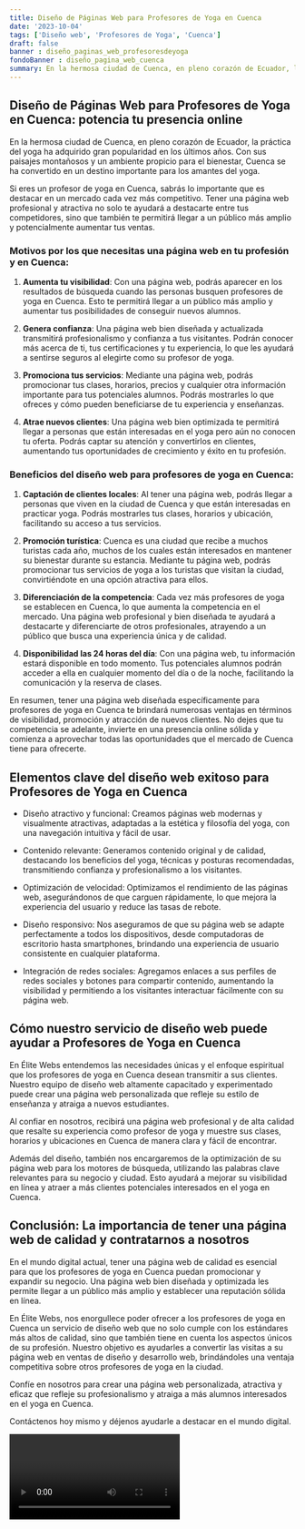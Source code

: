 ```yaml
---
title: Diseño de Páginas Web para Profesores de Yoga en Cuenca
date: '2023-10-04'
tags: ['Diseño web', 'Profesores de Yoga', 'Cuenca']
draft: false
banner : diseño_paginas_web_profesoresdeyoga
fondoBanner : diseño_pagina_web_cuenca
summary: En la hermosa ciudad de Cuenca, en pleno corazón de Ecuador, la práctica del yoga ha adquirido gran popularidad en los últimos años. Con sus paisajes montañosos y un ambiente propicio para el bienestar, Cuenca se ha convertido en un destino importante para los amantes del yoga. 
---
```


## Diseño de Páginas Web para Profesores de Yoga en Cuenca: potencia tu presencia online

En la hermosa ciudad de Cuenca, en pleno corazón de Ecuador, la práctica del yoga ha adquirido gran popularidad en los últimos años. Con sus paisajes montañosos y un ambiente propicio para el bienestar, Cuenca se ha convertido en un destino importante para los amantes del yoga. 

Si eres un profesor de yoga en Cuenca, sabrás lo importante que es destacar en un mercado cada vez más competitivo. Tener una página web profesional y atractiva no solo te ayudará a destacarte entre tus competidores, sino que también te permitirá llegar a un público más amplio y potencialmente aumentar tus ventas. 

### Motivos por los que necesitas una página web en tu profesión y en Cuenca:

1. **Aumenta tu visibilidad**: Con una página web, podrás aparecer en los resultados de búsqueda cuando las personas busquen profesores de yoga en Cuenca. Esto te permitirá llegar a un público más amplio y aumentar tus posibilidades de conseguir nuevos alumnos.

2. **Genera confianza**: Una página web bien diseñada y actualizada transmitirá profesionalismo y confianza a tus visitantes. Podrán conocer más acerca de ti, tus certificaciones y tu experiencia, lo que les ayudará a sentirse seguros al elegirte como su profesor de yoga.

3. **Promociona tus servicios**: Mediante una página web, podrás promocionar tus clases, horarios, precios y cualquier otra información importante para tus potenciales alumnos. Podrás mostrarles lo que ofreces y cómo pueden beneficiarse de tu experiencia y enseñanzas.

4. **Atrae nuevos clientes**: Una página web bien optimizada te permitirá llegar a personas que están interesadas en el yoga pero aún no conocen tu oferta. Podrás captar su atención y convertirlos en clientes, aumentando tus oportunidades de crecimiento y éxito en tu profesión.

### Beneficios del diseño web para profesores de yoga en Cuenca:

1. **Captación de clientes locales**: Al tener una página web, podrás llegar a personas que viven en la ciudad de Cuenca y que están interesadas en practicar yoga. Podrás mostrarles tus clases, horarios y ubicación, facilitando su acceso a tus servicios.

2. **Promoción turística**: Cuenca es una ciudad que recibe a muchos turistas cada año, muchos de los cuales están interesados en mantener su bienestar durante su estancia. Mediante tu página web, podrás promocionar tus servicios de yoga a los turistas que visitan la ciudad, convirtiéndote en una opción atractiva para ellos.

3. **Diferenciación de la competencia**: Cada vez más profesores de yoga se establecen en Cuenca, lo que aumenta la competencia en el mercado. Una página web profesional y bien diseñada te ayudará a destacarte y diferenciarte de otros profesionales, atrayendo a un público que busca una experiencia única y de calidad.

4. **Disponibilidad las 24 horas del día**: Con una página web, tu información estará disponible en todo momento. Tus potenciales alumnos podrán acceder a ella en cualquier momento del día o de la noche, facilitando la comunicación y la reserva de clases.

En resumen, tener una página web diseñada específicamente para profesores de yoga en Cuenca te brindará numerosas ventajas en términos de visibilidad, promoción y atracción de nuevos clientes. No dejes que tu competencia se adelante, invierte en una presencia online sólida y comienza a aprovechar todas las oportunidades que el mercado de Cuenca tiene para ofrecerte.

<GifSeo />

<Cta />

## Elementos clave del diseño web exitoso para Profesores de Yoga en Cuenca

- Diseño atractivo y funcional: Creamos páginas web modernas y visualmente atractivas, adaptadas a la estética y filosofía del yoga, con una navegación intuitiva y fácil de usar.

- Contenido relevante: Generamos contenido original y de calidad, destacando los beneficios del yoga, técnicas y posturas recomendadas, transmitiendo confianza y profesionalismo a los visitantes.

- Optimización de velocidad: Optimizamos el rendimiento de las páginas web, asegurándonos de que carguen rápidamente, lo que mejora la experiencia del usuario y reduce las tasas de rebote.

- Diseño responsivo: Nos aseguramos de que su página web se adapte perfectamente a todos los dispositivos, desde computadoras de escritorio hasta smartphones, brindando una experiencia de usuario consistente en cualquier plataforma.

- Integración de redes sociales: Agregamos enlaces a sus perfiles de redes sociales y botones para compartir contenido, aumentando la visibilidad y permitiendo a los visitantes interactuar fácilmente con su página web.

## Cómo nuestro servicio de diseño web puede ayudar a Profesores de Yoga en Cuenca

En Élite Webs entendemos las necesidades únicas y el enfoque espiritual que los profesores de yoga en Cuenca desean transmitir a sus clientes. Nuestro equipo de diseño web altamente capacitado y experimentado puede crear una página web personalizada que refleje su estilo de enseñanza y atraiga a nuevos estudiantes.

Al confiar en nosotros, recibirá una página web profesional y de alta calidad que resalte su experiencia como profesor de yoga y muestre sus clases, horarios y ubicaciones en Cuenca de manera clara y fácil de encontrar.

Además del diseño, también nos encargaremos de la optimización de su página web para los motores de búsqueda, utilizando las palabras clave relevantes para su negocio y ciudad. Esto ayudará a mejorar su visibilidad en línea y atraer a más clientes potenciales interesados en el yoga en Cuenca.

## Conclusión: La importancia de tener una página web de calidad y contratarnos a nosotros

En el mundo digital actual, tener una página web de calidad es esencial para que los profesores de yoga en Cuenca puedan promocionar y expandir su negocio. Una página web bien diseñada y optimizada les permite llegar a un público más amplio y establecer una reputación sólida en línea.

En Élite Webs, nos enorgullece poder ofrecer a los profesores de yoga en Cuenca un servicio de diseño web que no solo cumple con los estándares más altos de calidad, sino que también tiene en cuenta los aspectos únicos de su profesión. Nuestro objetivo es ayudarles a convertir las visitas a su página web en ventas de diseño y desarrollo web, brindándoles una ventaja competitiva sobre otros profesores de yoga en la ciudad.

Confíe en nosotros para crear una página web personalizada, atractiva y eficaz que refleje su profesionalismo y atraiga a más alumnos interesados en el yoga en Cuenca.

Contáctenos hoy mismo y déjenos ayudarle a destacar en el mundo digital.

<Video />

<CtaBot job='Profesores de Yoga' city='Cuenca'/>

<Gmaps query='Cuenca+españa+maps' />
